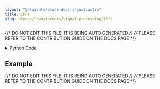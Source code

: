 ```yaml
---
layout: "@/layouts/block-docs-layout.astro"
title: IFFT
slug: blocks/transformers/signal-processing/ifft
---
```


{/* DO NOT EDIT THIS FILE! IT IS BEING AUTO GENERATED */}
{/* PLEASE REFER TO THE CONTRIBUTION GUIDE ON THE DOCS PAGE */}


<PythonDocsDisplay docstring={docstring} />

<details>
<summary>Python Code</summary>

```python
from scipy import fft
from flojoy import flojoy, OrderedPair, DataFrame
import pandas as pd


@flojoy
def IFFT(default: DataFrame, real_signal: bool = True) -> OrderedPair:
    """The IFFT node performs the Inverse Discrete Fourier Transform on the input signal.

    With the IFFT algorithm, the input signal will be transformed from the frequency domain back into the time domain.

    Inputs
    ------
    default : OrderedPair
        The data to apply inverse FFT to.

    Parameters
    ----------
    real_signal : boolean
        whether the input signal is real (true) or complex (false)

    Returns
    -------
    OrderedPair
        x = time
        y = reconstructed signal
    """

    dc: pd.DataFrame = default.m

    x = dc["x"].to_numpy()
    realValue = dc["real"].to_numpy()
    imagValue = dc["imag"].to_numpy()

    fourier = realValue + 1j * imagValue

    result = fft.irfft(fourier) if real_signal else fft.ifft(fourier, len(x))
    result = result.real
    return OrderedPair(x=x, y=result)

```

[Find this Flojoy Block on GitHub](https://github.com/flojoy-ai/blocks/blob/main/blocks/TRANSFORMERS/SIGNAL_PROCESSING/IFFT/IFFT.py)

</details>

## Example


<GetHelpWidget />


<AppDisplay app={app} blockName="IFFT" client:visible />


<Example />

{/* DO NOT EDIT THIS FILE! IT IS BEING AUTO GENERATED */}
{/* PLEASE REFER TO THE CONTRIBUTION GUIDE ON THE DOCS PAGE */}
